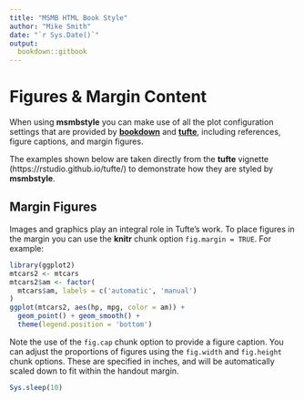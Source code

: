 ```yaml
---
title: "MSMB HTML Book Style"
author: "Mike Smith"
date: "`r Sys.Date()`"
output:
  bookdown::gitbook
---
```


# Figures & Margin Content

When using **msmbstyle** you can make use of all the plot configuration settings that are provided by [**bookdown**](https://www.bookdown.org) and [**tufte**](https://github.com/rstudio/tufte), including references, figure captions, and margin figures.

The examples shown below are taken directly from the **tufte** vignette (https://rstudio.github.io/tufte/) to demonstrate how they are styled by **msmbstyle**.

## Margin Figures

Images and graphics play an integral role in Tufte's work. To place figures in the margin you can use the **knitr** chunk option `fig.margin = TRUE`. For example:

```r
library(ggplot2)
mtcars2 <- mtcars
mtcars2$am <- factor(
  mtcars$am, labels = c('automatic', 'manual')
)
ggplot(mtcars2, aes(hp, mpg, color = am)) +
  geom_point() + geom_smooth() +
  theme(legend.position = 'bottom')
```

Note the use of the `fig.cap` chunk option to provide a figure caption. You can adjust the proportions of figures using the `fig.width` and `fig.height` chunk options. These are specified in inches, and will be automatically scaled down to fit within the handout margin.

```r
Sys.sleep(10)
```